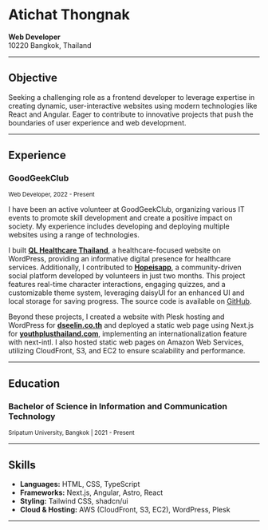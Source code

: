 # Atichat Thongnak
  
**Web Developer**  
10220 Bangkok, Thailand  

---

## Objective

Seeking a challenging role as a frontend developer to leverage expertise in creating dynamic, user-interactive websites using modern technologies like React and Angular. Eager to contribute to innovative projects that push the boundaries of user experience and web development.

---

## Experience

### GoodGeekClub  
<small className="flex text-sm text-gray-500 -mt-3 mb-3">Web Developer, 2022 - Present</small>

I have been an active volunteer at GoodGeekClub, organizing various IT events to promote skill development and create a positive impact on society. My experience includes developing and deploying multiple websites using a range of technologies.  

I built **[QL Healthcare Thailand](https://qlhealthcarethailand.com/)**, a healthcare-focused website on WordPress, providing an informative digital presence for healthcare services. Additionally, I contributed to **[Hopeisapp](https://hopeis.us/)**, a community-driven social platform developed by volunteers in just two months. This project features real-time character interactions, engaging quizzes, and a customizable theme system, leveraging daisyUI for an enhanced UI and local storage for saving progress. The source code is available on [GitHub](https://github.com/goodgeekclub/hopeisapp).  

Beyond these projects, I created a website with Plesk hosting and WordPress for **[dseelin.co.th](https://dseelin.co.th)** and deployed a static web page using Next.js for **[youthplusthailand.com](https://youthplusthailand.com)**, implementing an internationalization feature with next-intl. I also hosted static web pages on Amazon Web Services, utilizing CloudFront, S3, and EC2 to ensure scalability and performance.

---

## Education

### Bachelor of Science in Information and Communication Technology  
<small className="flex text-sm text-gray-500 -mt-3 mb-3">Sripatum University, Bangkok | 2021 - Present</small>


---

## Skills

- **Languages:** HTML, CSS, TypeScript  
- **Frameworks:** Next.js, Angular, Astro, React  
- **Styling:** Tailwind CSS, shadcn/ui  
- **Cloud & Hosting:** AWS (CloudFront, S3, EC2), WordPress, Plesk  

---

